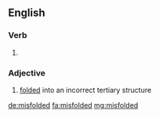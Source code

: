 ==English==

===Verb===
{{head|en|verb form}}

# {{en-past of|misfold}}

===Adjective===
{{en-adj}}

# {{lb|en|of a protein or nucleic acid}} [[folded]] into an incorrect tertiary structure

[[de:misfolded]]
[[fa:misfolded]]
[[mg:misfolded]]